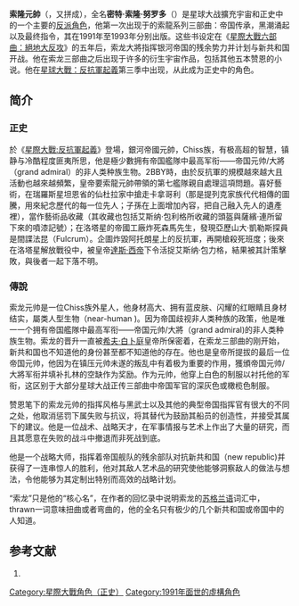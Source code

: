 {{noteTA
|G1=星球大戰
|T=zh-hans:索隆元帅 ;zh-hant:索龍元帥 
}}

{{Infobox Star Wars character
| name        = 索龍元帥 '''/''' 密特·索龍·努罗多<br/>Thrawn '''/''' Mitth'raw'nuruodo
| source      = [[星際大戰|星際大戰]]
| image       =
| size        = 250px
| caption     = 
| first       = 索龍三部曲<small>(小說，非正史)</small><br>[[星球大戰：反抗軍起義|星球大戰：反抗軍起義]]<small>(正史)</small>
| last        = 
| portrayer   = Timothy Zahn
| voiceactor  = 
| occuption   = [[銀河帝國_(星際大戰)|銀河帝國]]元帅
| planet      = 
| affiliation = [[銀河帝國_(星際大戰)|銀河帝國]]
| species     = Chiss 
| gender      = 男 
| family      = 
| rank  =Grand Admiral 
}}
'''索隆元帥'''（{{lang|en|'''Th'raw'n'''}}，又拼成{{lang|en|'''Thrawn'''}}），全名'''密特·索隆·努罗多'''（{{lang|en|''Mitth'raw'nuruodo''}}）是星球大战擴充宇宙和正史中的一个主要的[[反派角色|反派角色]]，他第一次出现于{{link-en|蒂莫西·赞恩|Timothy Zahn}}的索龍系列三部曲：帝国传承，黑潮涌起以及最终指令，其在1991年至1993年分别出版。这些书设定在《[[星際大戰六部曲：絕地大反攻|星際大戰六部曲：絕地大反攻]]》的五年后，索龙大將指挥银河帝国的残余势力并计划与新共和国开战。他在索龙三部曲之后出现于许多的衍生宇宙作品，包括其他五本赞恩的小说。他在[[星球大戰：反抗軍起義|星球大戰：反抗軍起義]]第三季中出现，从此成为正史中的角色。

== 简介 ==
===正史===
於《[[星際大戰:反抗軍起義|星際大戰:反抗軍起義]]》登場，銀河帝國元帥，Chiss族，有极高超的智慧，镇静与冷酷程度匪夷所思，他是極少數拥有帝国艦隊中最高军衔——帝国元帅/大將（grand admiral）的非人类种族生物。2BBY時，由於反抗軍的規模越來越大且活動也越來越頻繁，皇帝要索龍元帥帶領的第七艦隊親自處理這項問題。喜好藝術，在瑞羅斯星坦恩省的仙杜拉家中搶走卡拿哥利（那是提列克家族代代相傳的圖騰，用來紀念歷代的每一位先人；子孫在上面增加內容，把自己融入先人的遺產裡），當作藝術品收藏（其收藏也包括艾斯纳·包利格所收藏的頭盔與薩繽·連所留下來的噴漆記號）；在洛塔星的帝國工廠炸死森馬先生，發現亞歷山大·凱勒斯探員是間諜法昆（Fulcrum）。企圖炸毀阿托朗星上的反抗軍，再開槍殺死班度；後來在洛塔星解放戰役中，被皇帝[[達斯·西帝|達斯·西帝]]下令活捉艾斯纳·包力格，結果被其計策擊敗，與後者一起下落不明。

===傳說===
索龙元帅是一位Chiss族外星人，他身材高大、拥有蓝皮肤、闪耀的红眼睛且身材结实，屬类人型生物（near-human )。因为帝国歧视非人类种族的政策，他是唯一一个拥有帝国艦隊中最高军衔——帝国元帅/大將（grand admiral)的非人类种族生物。索龙的晋升一直被[[白卜庭|希夫·白卜庭]]皇帝所保密着，在索龙三部曲的刚开始，新共和国也不知道他的身份甚至都不知道他的存在。他也是皇帝所提拔的最后一位帝国元帅，他因为在镇压{{link-es|德米特琉斯·扎林|Demetrius Zaarin}}元帅未遂的叛乱中有着极为重要的作用，獲頒帝国元帅/大將军衔并填补扎林的空缺作为奖励。作为元帅，他穿上白色的制服以衬托他的军衔，这区别于大部分星球大战正传三部曲中帝国军官的深灰色或橄榄色制服。

赞恩笔下的索龙元帅的指挥风格与黑武士以及其他的典型帝国指挥官有很大的不同之处，他取消惩罚下属失败与抗议，将其替代为鼓励其船员的创造性，并接受其属下的建议。他是一位战术、战略天才，在军事情报与艺术上作出了大量的研究，而且其愿意在失败的战斗中撤退而非死战到底。

他是一个战略大师，指挥着帝国舰队的残余部队对抗新共和国（new republic)并获得了一连串惊人的胜利，他对其敌人艺术品的研究使他能够洞察敌人的做法与想法，令他能够为其定制出特别而高效的战略计划。

“索龙”只是他的“核心名”，在作者的回忆录中说明索龙的[[苏格兰语|苏格兰语]]词汇中，thrawn一词意味扭曲或者弯曲的，他的全名只有极少的几个新共和国或帝国中的人知道。

== 参考文献 ==
# {{Cite web |url=http://en.wikipedia.org/wiki/Thrawn |title=Grand Admiral Thrawn |access-date=2013-07-13 |archive-date=2020-11-11 |archive-url=https://web.archive.org/web/20201111203358/https://en.wikipedia.org/wiki/Thrawn |dead-url=no }}

{{星際大戰宇宙}}

[[Category:星際大戰角色（正史）|Category:星際大戰角色（正史）]]
[[Category:1991年面世的虛構角色|Category:1991年面世的虛構角色]]
